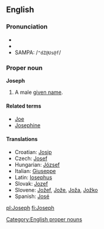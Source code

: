 ==English==
===Pronunciation===
*{{AHD|/jō'səf/}}
*{{IPA|/ˈdʒəʊsəf/}}
*SAMPA: /<tt>"dZ@Us@f</tt>/

===Proper noun===
[[Category:English proper nouns]]
'''Joseph'''

# A male [[given name]].

====Related terms====
*[[Joe]]
*[[Josephine]]

====Translations====
*Croatian: [[Josip]]
*Czech: [[Josef]]
*Hungarian: [[József]]
*Italian: [[Giuseppe]]
*Latin: [[Iosephus]]
*Slovak: [[Jozef]]
*Slovene: [[Jožef]], [[Jože]], [[Joža]], [[Jožko]]
*Spanish: [[José]]

[[pl:Joseph]]
[[fi:Joseph]]